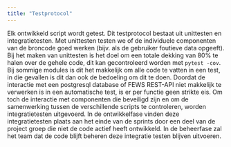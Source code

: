 ```yaml
---
title: "Testprotocol"
---
```


Elk ontwikkeld script wordt getest. Dit testprotocol bestaat uit unittesten en integratietesten.
Met unittesten testen we of de individuele componenten van de broncode goed werken (bijv. als de gebruiker foutieve data opgeeft).
Bij het maken van unittesten is het doel om een totale dekking van 80% te halen over de gehele code, dit kan gecontroleerd worden met `pytest -cov`.
Bij sommige modules is dit het makkelijk om alle code te vatten in een test, in die gevallen is dit dan ook de bedoeling om dit te doen.
Doordat de interactie met een postgresql database of FEWS REST-API niet makkelijk te verwerken is in een automatische test, is er per functie geen strikte eis.
Om toch de interactie met componenten die beveiligd zijn en om de samenwerking tussen de verschillende scripts te controleren, worden integratietesten uitgevoerd.
In de ontwikkelfase vinden deze integratietesten plaats aan het einde van de sprints door een deel van de project groep die niet de code actief heeft ontwikkeld.
In de beheerfase zal het team dat de code blijft beheren deze integratie testen blijven uitvoeren.
